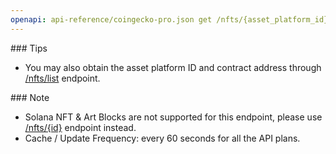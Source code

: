 ```yaml
---
openapi: api-reference/coingecko-pro.json get /nfts/{asset_platform_id}/contract/{contract_address}
---
```


<Tip>
  ### Tips

  - You may also obtain the asset platform ID and contract address through [/nfts/list](/reference/nfts-list) endpoint.
</Tip>

<Note>
  ### Note

  - Solana NFT & Art Blocks are not supported for this endpoint, please use [/nfts/\{id}](/reference/nfts-id) endpoint instead.
  - Cache / Update Frequency: every 60 seconds for all the API plans.
</Note>
